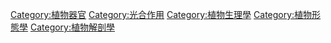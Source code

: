 {{Commons_category}}
{{Category_main}}

[[Category:植物器官|Category:植物器官]]
[[Category:光合作用|Category:光合作用]]
[[Category:植物生理學|Category:植物生理學]]
[[Category:植物形態學|Category:植物形態學]]
[[Category:植物解剖學|Category:植物解剖學]]